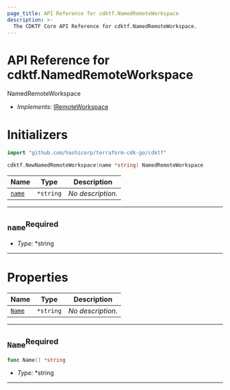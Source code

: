 ```yaml
---
page_title: API Reference for cdktf.NamedRemoteWorkspace
description: >-
  The CDKTF Core API Reference for cdktf.NamedRemoteWorkspace.
---
```


<!-- This file is generated through yarn generate-docs -->

# API Reference for cdktf.NamedRemoteWorkspace

   NamedRemoteWorkspace <a name="NamedRemoteWorkspace" id="cdktf.NamedRemoteWorkspace"></a>
  
  - *Implements:* <a href="#cdktf.IRemoteWorkspace">IRemoteWorkspace</a>
  
  # Initializers <a name="Initializers" id="cdktf.NamedRemoteWorkspace.Initializer"></a>
  
  ```go
  import "github.com/hashicorp/terraform-cdk-go/cdktf"
  
  cdktf.NewNamedRemoteWorkspace(name *string) NamedRemoteWorkspace
  ```
  
  | **Name** | **Type** | **Description** |
  | --- | --- | --- |
  | <code><a href="#cdktf.NamedRemoteWorkspace.Initializer.parameter.name">name</a></code> | <code>*string</code> | *No description.* |
  
  ---
  
  ## `name`<sup>Required</sup> <a name="name" id="cdktf.NamedRemoteWorkspace.Initializer.parameter.name"></a>
  
  - *Type:* *string
  
  ---
  
  
  
  # Properties <a name="Properties" id="Properties"></a>
  
  | **Name** | **Type** | **Description** |
  | --- | --- | --- |
  | <code><a href="#cdktf.NamedRemoteWorkspace.property.name">Name</a></code> | <code>*string</code> | *No description.* |
  
  ---
  
  ## `Name`<sup>Required</sup> <a name="Name" id="cdktf.NamedRemoteWorkspace.property.name"></a>
  
  ```go
  func Name() *string
  ```
  
  - *Type:* *string
  
  ---
  
  
